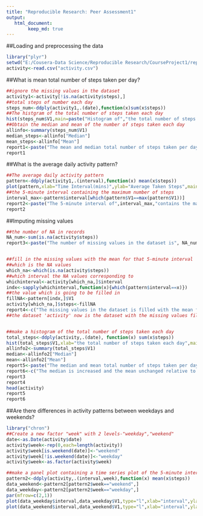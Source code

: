 ---
title: "Reproducible Research: Peer Assessment1"
output: 
   html_document:  
        keep_md: true
---

##Loading and preprocessing the data
```{r,echo=TRUE}
library("plyr")
setwd("E:/Cousera-Data Science/Reproducible Research/CourseProject1/repdata-data-activity")
activity<-read.csv("activity.csv")
```

##What is mean total number of steps taken per day?
```{r}
##ignore the missing values in the dataset
activity1<-activity[!is.na(activity$steps),]
##total steps of number each day
steps_num<-ddply(activity1,.(date),function(x)sum(x$steps))
##The histgram of the total number of steps taken each day
hist(steps_num$V1,main=paste("Histogram of","the total number of steps taken each day"),xlab="the total number of steps taken each day")
##Obtain the median and mean of the number of steps taken each day 
allinfo<-summary(steps_num$V1)
median_steps<-allinfo["Median"]
mean_steps<-allinfo["Mean"]
report1<-paste("The mean and median total number of steps taken per day is", median_steps, "and",mean_steps)
report1
```


##What is the average daily activity pattern?
```{r,echo=TRUE}
##The average daily activity pattern
pattern<-ddply(activity1,.(interval),function(x) mean(x$steps))
plot(pattern,xlab="Time Interval(mins)",ylab="Average Taken Steps",main="The Average Daily Activity Pattern",type="l")
##the 5-minute interval containing the maximum number of steps
interval_max<-pattern$interval[which(pattern$V1==max(pattern$V1))]
report2<-paste("The 5-minute interval of",interval_max,"contains the maximum number of steps on average across all the days in the dataset")
report2
```


##Imputing missing values
```{r,echo=TRUE}
##the number of NA in records
NA_num<-sum(is.na(activity$steps))
report3<-paste("The number of missing values in the dataset is", NA_num)


##fill in the missing values with the mean for that 5-minute interval
##which is the NA values
which_na<-which(is.na(activity$steps))
##which interval the NA values corresponding to 
whichinterval<-activity[which_na,]$interval
indx<-sapply(whichinterval,function(x){which(pattern$interval==x)})
##the value which is going to be filled in
fillNA<-pattern[indx,]$V1
activity[which_na,]$steps<-fillNA
report4<-c("The missing values in the dataset is filled with the mean for that 5-minute interval")
##the dataset 'activity' now is the dataset with the missing values filled in


##make a histogram of the total number of steps taken each day
total_steps<-ddply(activity,.(date), function(x) sum(x$steps))
hist(total_steps$V1,xlab="the total number of steps taken each day",main="The total number of steps taken each day")
allinfo2<-summary(total_steps$V1)
median<-allinfo2["Median"]
mean<-allinfo2["Mean"]
report5<-paste("The median and mean total number of steps taken per day with missing values filled in is", median,mean)
report6<-c("The median is increased and the mean unchanged relative to the missing values unfilled.")
report3
report4
head(activity)
report5
report6
```

##Are there differences in activity patterns between weekdays and weekends?
```{r,echo=TRUE}
library("chron")
##Create a new factor "week" with 2 levels-"weekday","weekend"
date<-as.Date(activity$date)
activity$week<-rep(0,each=length(activity))
activity$week[is.weekend(date)]<-"weekend"
activity$week[!is.weekend(date)]<-"weekday"
activity$week<-as.factor(activity$week)

##make a panel plot containing a time series plot of the 5-minute interval and the average number of steps taken,averaged across all weekdays or weekend days.
pattern2<-ddply(activity,.(interval,week),function(x) mean(x$steps))
data_weekend<-pattern2[pattern2$week=="weekend",]
data_weekday<-pattern2[pattern2$week=="weekday",]
par(mfrow=c(2,1))
plot(data_weekday$interval,data_weekday$V1,type="l",xlab="interval",ylab="average steps taken across the weekday")
plot(data_weekend$interval,data_weekend$V1,type="l",xlab="interval",ylab="average steps taken across the weekend")
```



